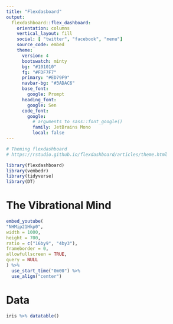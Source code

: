 ```yaml
---
title: "Flexdasboard"
output: 
  flexdashboard::flex_dashboard:
    orientation: columns
    vertical_layout: fill
    social: [ "twitter", "facebook", "menu"]
    source_code: embed
    theme:
      version: 4
      bootswatch: minty
      bg: "#101010"
      fg: "#FDF7F7"
      primary: "#ED79F9"
      navbar-bg: "#3ADAC6"
      base_font:
        google: Prompt
      heading_font:
        google: Sen
      code_font:
        google:
          # arguments to sass::font_google()
          family: JetBrains Mono
          local: false
---
```


```r
# Theming flexdashboard
# https://rstudio.github.io/flexdashboard/articles/theme.html

library(flexdashboard)
library(vembedr)
library(tidyverse)
library(DT)
```

The Vibrational Mind
========================================================

```r
embed_youtube(
"NHMip21Hkp0",
width = 1000,
height = 700,
ratio = c("16by9", "4by3"),
frameborder = 0,
allowfullscreen = TRUE,
query = NULL
) %>% 
  use_start_time("0m00") %>%
  use_align("center") 

```

Data
========================================================

```r
iris %>% datatable()
```
